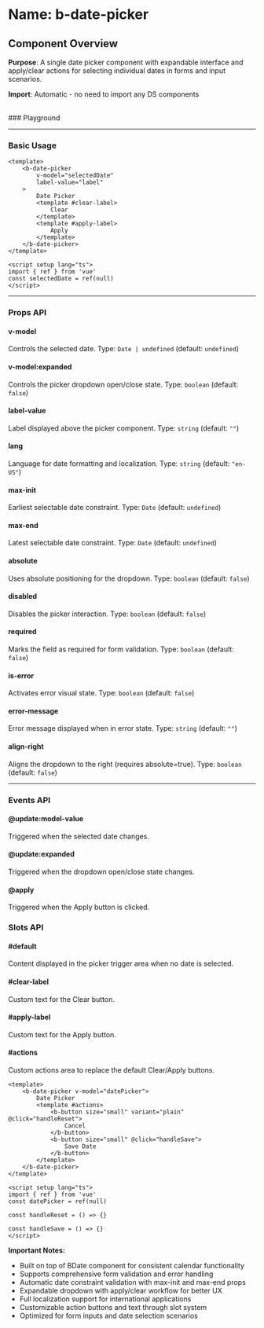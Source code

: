 
<Meta of={BDatePicker} />

# Name: b-date-picker
## Component Overview

**Purpose**: A single date picker component with expandable interface and apply/clear actions for selecting individual dates in forms and input scenarios.

**Import**: Automatic - no need to import any DS components

<br />
### Playground

<Canvas of={BDatePicker.Primary} />
<Controls />

---

### Basic Usage

```vue
<template>
    <b-date-picker 
        v-model="selectedDate"
        label-value="label"
    >
        Date Picker
        <template #clear-label>
            Clear
        </template>
        <template #apply-label>
            Apply
        </template>
    </b-date-picker>
</template>

<script setup lang="ts">
import { ref } from 'vue'
const selectedDate = ref(null)
</script>
```

<Canvas sourceState="none" of={BDatePicker.Primary} />

---

### Props API

#### v-model
Controls the selected date. Type: `Date | undefined` (default: `undefined`)

#### v-model:expanded
Controls the picker dropdown open/close state. Type: `boolean` (default: `false`)

#### label-value
Label displayed above the picker component. Type: `string` (default: `""`)

#### lang
Language for date formatting and localization. Type: `string` (default: `"en-US"`)

<Canvas sourceState="none" of={BDatePicker.Lang} />

#### max-init
Earliest selectable date constraint. Type: `Date` (default: `undefined`)

<Canvas sourceState="none" of={BDatePicker.MaxInit} />

#### max-end
Latest selectable date constraint. Type: `Date` (default: `undefined`)

<Canvas sourceState="none" of={BDatePicker.MaxEnd} />

#### absolute
Uses absolute positioning for the dropdown. Type: `boolean` (default: `false`)

<Canvas sourceState="none" of={BDatePicker.Absolute} />

#### disabled
Disables the picker interaction. Type: `boolean` (default: `false`)

<Canvas sourceState="none" of={BDatePicker.Disabled} />

#### required
Marks the field as required for form validation. Type: `boolean` (default: `false`)

<Canvas sourceState="none" of={BDatePicker.Required} />

#### is-error
Activates error visual state. Type: `boolean` (default: `false`)

<Canvas sourceState="none" of={BDatePicker.IsError} />

#### error-message
Error message displayed when in error state. Type: `string` (default: `""`)

#### align-right
Aligns the dropdown to the right (requires absolute=true). Type: `boolean` (default: `false`)

<Canvas sourceState="none" of={BDatePicker.AlignRight} />

---

### Events API

#### @update:model-value
Triggered when the selected date changes.

#### @update:expanded
Triggered when the dropdown open/close state changes.

#### @apply
Triggered when the Apply button is clicked.

### Slots API

#### #default
Content displayed in the picker trigger area when no date is selected.

#### #clear-label
Custom text for the Clear button.

#### #apply-label
Custom text for the Apply button.

#### #actions
Custom actions area to replace the default Clear/Apply buttons.

```vue
<template>
    <b-date-picker v-model="datePicker">
        Date Picker
        <template #actions>
            <b-button size="small" variant="plain" @click="handleReset">
                Cancel
            </b-button>
            <b-button size="small" @click="handleSave">
                Save Date
            </b-button>
        </template>
    </b-date-picker>
</template>

<script setup lang="ts">
import { ref } from 'vue'
const datePicker = ref(null)

const handleReset = () => {}

const handleSave = () => {}
</script>
```

**Important Notes:**
- Built on top of BDate component for consistent calendar functionality
- Supports comprehensive form validation and error handling
- Automatic date constraint validation with max-init and max-end props
- Expandable dropdown with apply/clear workflow for better UX
- Full localization support for international applications
- Customizable action buttons and text through slot system
- Optimized for form inputs and date selection scenarios